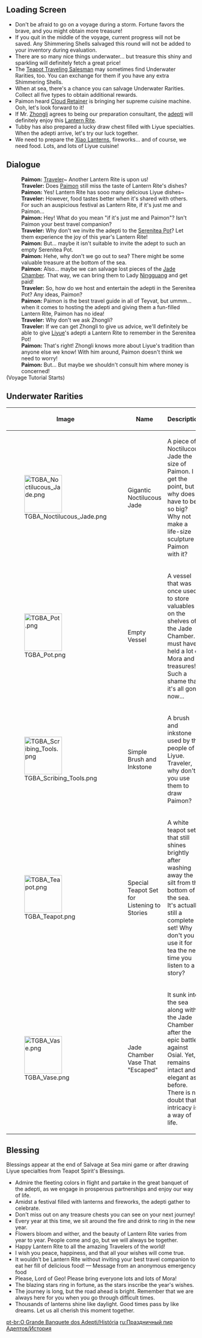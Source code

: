 {{Event Tabs}}
==Loading Screen==
* Don't be afraid to go on a voyage during a storm. Fortune favors the brave, and you might obtain more treasure!
* If you quit in the middle of the voyage, current progress will not be saved. Any Shimmering Shells salvaged this round will not be added to your inventory during evaluation.
* There are so many nice things underwater... but treasure this shiny and sparkling will definitely fetch a great price!
* The [[Chubby|Teapot Traveling Salesman]] may sometimes find Underwater Rarities, too. You can exchange for them if you have any extra Shimmering Shells.
* When at sea, there's a chance you can salvage Underwater Rarities. Collect all five types to obtain additional rewards.
* Paimon heard [[Cloud Retainer]] is bringing her supreme cuisine machine. Ooh, let's look forward to it!
* If Mr. [[Zhongli]] agrees to being our preparation consultant, the [[adepti]] will definitely enjoy this [[Lantern Rite Festival|Lantern Rite]].
* Tubby has also prepared a lucky draw chest filled with Liyue specialties. When the adepti arrive, let's try our luck together.
* We need to prepare the [[Xiao Lantern]]s, fireworks... and of course, we need food. Lots, and lots of Liyue cuisine!

==Dialogue==
{{Dialogue Start}}
:'''Paimon:'''  [[Traveler]]~ Another Lantern Rite is upon us!
:'''Traveler:''' Does [[Paimon]] still miss the taste of Lantern Rite's dishes?
:'''Paimon:''' Yes! Lantern Rite has sooo many delicious Liyue dishes~
:'''Traveler:''' However, food tastes better when it's shared with others. For such an auspicious festival as Lantern Rite, if it's just me and Paimon...
:'''Paimon:''' Hey! What do you mean "if it's just me and Paimon"? Isn't Paimon your best travel companion?
:'''Traveler:''' Why don't we invite the adepti to the [[Serenitea Pot]]? Let them experience the joy of this year's Lantern Rite!
:'''Paimon:''' But... maybe it isn't suitable to invite the adept to such an empty Serenitea Pot.
:'''Paimon:''' Hehe, why don't we go out to sea? There might be some valuable treasure at the bottom of the sea.
:'''Paimon:''' Also... maybe we can salvage lost pieces of the [[Jade Chamber]]. That way, we can bring them to Lady [[Ningguang]] and get paid!
:'''Traveler:''' So, how do we host and entertain the adepti in the Serenitea Pot? Any ideas, Paimon?
:'''Paimon:''' Paimon is the best travel guide in all of Teyvat, but ummm... when it comes to hosting the adepti and giving them a fun-filled Lantern Rite, Paimon has no idea!
:'''Traveler:''' Why don't we ask Zhongli?
:'''Traveler:''' If we can get Zhongli to give us advice, we'll definitely be able to give [[Liyue]]'s adepti a Lantern Rite to remember in the Serenitea Pot!
:'''Paimon:''' That's right! Zhongli knows more about Liyue's tradition than anyone else we know! With him around, Paimon doesn't think we need to worry!
:'''Paimon:''' But... But maybe we shouldn't consult him where money is concerned!
;(Voyage Tutorial Starts)
{{Dialogue End}}

==Underwater Rarities==
{|class="article-table"
!Image!!Name!!Description
|-
|[[File:TGBA Noctilucous Jade.png|100px]]
|Gigantic Noctilucous Jade
|A piece of Noctilucous Jade the size of Paimon. I get the point, but why does it have to be so big? Why not make a life-size sculpture of Paimon with it?
|-
|[[File:TGBA Pot.png|100px]]
|Empty Vessel
|A vessel that was once used to store valuables on the shelves of the Jade Chamber. It must have held a lot of Mora and treasures! Such a shame that it's all gone now...
|-
|[[File:TGBA Scribing Tools.png|100px]]
|Simple Brush and Inkstone
|A brush and inkstone used by the people of Liyue. Traveler, why don't you use them to draw Paimon?
|-
|[[File:TGBA Teapot.png|100px]]
|Special Teapot Set for Listening to Stories
|A white teapot set that still shines brightly after washing away the silt from the bottom of the sea.<br>It's actually still a complete set! Why don't you use it for tea the next time you listen to a story?
|-
|[[File:TGBA Vase.png|100px]]
|Jade Chamber Vase That "Escaped"
|It sunk into the sea along with the Jade Chamber after the epic battle against Osial. Yet, it remains intact and elegant as before. There is no doubt that intricacy is a way of life.
|}

==Blessing==
Blessings appear at the end of Salvage at Sea mini game or after drawing Liyue specialties from Teapot Spirit's Blessings.

* Admire the fleeting colors in flight and partake in the great banquet of the adepti, as we engage in prosperous partnerships and enjoy our way of life.
* Amidst a festival filled with lanterns and fireworks, the adepti gather to celebrate.
* Don't miss out on any treasure chests you can see on your next journey!
* Every year at this time, we sit around the fire and drink to ring in the new year.
* Flowers bloom and wither, and the beauty of Lantern Rite varies from year to year. People come and go, but we will always be together.
* Happy Lantern Rite to all the amazing Travelers of the world!
* I wish you peace, happiness, and that all your wishes will come true.
* It wouldn't be Lantern Rite without inviting your best travel companion to eat her fill of delicious food! — Message from an anonymous emergency food
* Please, Lord of Geo! Please bring everyone lots and lots of Mora!
* The blazing stars ring in fortune, as the stars inscribe the year's wishes.
* The journey is long, but the road ahead is bright. Remember that we are always here for you when you go through difficult times.
* Thousands of lanterns shine like daylight. Good times pass by like dreams. Let us all cherish this moment together.

[[pt-br:O Grande Banquete dos Adepti/História]]
[[ru:Праздничный пир Адептов/История]]